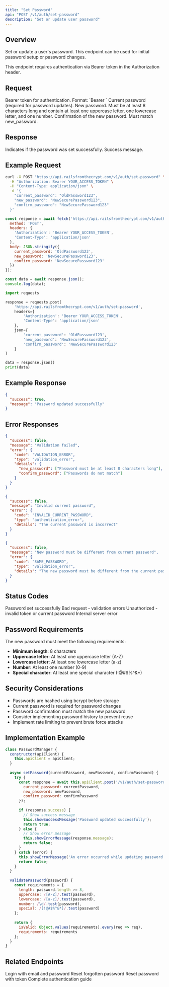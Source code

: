 ```yaml
---
title: "Set Password"
api: "POST /v1/auth/set-password"
description: "Set or update user password"
---
```


## Overview

Set or update a user's password. This endpoint can be used for initial password setup or password changes.

<Note>
  This endpoint requires authentication via Bearer token in the Authorization header.
</Note>

## Request

<ParamField header="Authorization" type="string" required>
  Bearer token for authentication. Format: `Bearer <access_token>`
</ParamField>

<ParamField body="current_password" type="string">
  Current password (required for password updates).
</ParamField>

<ParamField body="new_password" type="string" required>
  New password. Must be at least 8 characters long and contain at least one uppercase letter, one lowercase letter, and one number.
</ParamField>

<ParamField body="confirm_password" type="string" required>
  Confirmation of the new password. Must match new_password.
</ParamField>

## Response

<ResponseField name="success" type="boolean">
  Indicates if the password was set successfully.
</ResponseField>

<ResponseField name="message" type="string">
  Success message.
</ResponseField>

## Example Request

<CodeGroup>

```bash cURL
curl -X POST "https://api.railsfromthecrypt.com/v1/auth/set-password" \
  -H "Authorization: Bearer YOUR_ACCESS_TOKEN" \
  -H "Content-Type: application/json" \
  -d '{
    "current_password": "OldPassword123",
    "new_password": "NewSecurePassword123",
    "confirm_password": "NewSecurePassword123"
  }'
```

```javascript JavaScript
const response = await fetch('https://api.railsfromthecrypt.com/v1/auth/set-password', {
  method: 'POST',
  headers: {
    'Authorization': 'Bearer YOUR_ACCESS_TOKEN',
    'Content-Type': 'application/json'
  },
  body: JSON.stringify({
    current_password: 'OldPassword123',
    new_password: 'NewSecurePassword123',
    confirm_password: 'NewSecurePassword123'
  })
});

const data = await response.json();
console.log(data);
```

```python Python
import requests

response = requests.post(
    'https://api.railsfromthecrypt.com/v1/auth/set-password',
    headers={
        'Authorization': 'Bearer YOUR_ACCESS_TOKEN',
        'Content-Type': 'application/json'
    },
    json={
        'current_password': 'OldPassword123',
        'new_password': 'NewSecurePassword123',
        'confirm_password': 'NewSecurePassword123'
    }
)

data = response.json()
print(data)
```

</CodeGroup>

## Example Response

<ResponseExample>

```json Success Response
{
  "success": true,
  "message": "Password updated successfully"
}
```

</ResponseExample>

## Error Responses

<ResponseExample>

```json Validation Error
{
  "success": false,
  "message": "Validation failed",
  "error": {
    "code": "VALIDATION_ERROR",
    "type": "validation_error",
    "details": {
      "new_password": ["Password must be at least 8 characters long"],
      "confirm_password": ["Passwords do not match"]
    }
  }
}
```

```json Invalid Current Password
{
  "success": false,
  "message": "Invalid current password",
  "error": {
    "code": "INVALID_CURRENT_PASSWORD",
    "type": "authentication_error",
    "details": "The current password is incorrect"
  }
}
```

```json Same Password
{
  "success": false,
  "message": "New password must be different from current password",
  "error": {
    "code": "SAME_PASSWORD",
    "type": "validation_error",
    "details": "The new password must be different from the current password"
  }
}
```

</ResponseExample>

## Status Codes

<ResponseField name="200" type="number">
  Password set successfully
</ResponseField>

<ResponseField name="400" type="number">
  Bad request - validation errors
</ResponseField>

<ResponseField name="401" type="number">
  Unauthorized - invalid token or current password
</ResponseField>

<ResponseField name="500" type="number">
  Internal server error
</ResponseField>

## Password Requirements

The new password must meet the following requirements:

- **Minimum length**: 8 characters
- **Uppercase letter**: At least one uppercase letter (A-Z)
- **Lowercase letter**: At least one lowercase letter (a-z)
- **Number**: At least one number (0-9)
- **Special character**: At least one special character (!@#$%^&*)

## Security Considerations

- Passwords are hashed using bcrypt before storage
- Current password is required for password changes
- Password confirmation must match the new password
- Consider implementing password history to prevent reuse
- Implement rate limiting to prevent brute force attacks

## Implementation Example

<CodeGroup>

```javascript JavaScript
class PasswordManager {
  constructor(apiClient) {
    this.apiClient = apiClient;
  }
  
  async setPassword(currentPassword, newPassword, confirmPassword) {
    try {
      const response = await this.apiClient.post('/v1/auth/set-password', {
        current_password: currentPassword,
        new_password: newPassword,
        confirm_password: confirmPassword
      });
      
      if (response.success) {
        // Show success message
        this.showSuccessMessage('Password updated successfully');
        return true;
      } else {
        // Show error message
        this.showErrorMessage(response.message);
        return false;
      }
    } catch (error) {
      this.showErrorMessage('An error occurred while updating password');
      return false;
    }
  }
  
  validatePassword(password) {
    const requirements = {
      length: password.length >= 8,
      uppercase: /[A-Z]/.test(password),
      lowercase: /[a-z]/.test(password),
      number: /\d/.test(password),
      special: /[!@#$%^&*]/.test(password)
    };
    
    return {
      isValid: Object.values(requirements).every(req => req),
      requirements: requirements
    };
  }
}
```

</CodeGroup>

## Related Endpoints

<CardGroup cols={2}>
  <Card
    title="Login"
    icon="sign-in-alt"
    href="/api/auth/login"
  >
    Login with email and password
  </Card>
  <Card
    title="Forgot Password"
    icon="key"
    href="/api/auth/forgot-password"
  >
    Reset forgotten password
  </Card>
  <Card
    title="Reset Password"
    icon="undo"
    href="/api/auth/reset-password"
  >
    Reset password with token
  </Card>
  <Card
    title="Authentication Guide"
    icon="book"
    href="/authentication"
  >
    Complete authentication guide
  </Card>
</CardGroup>
